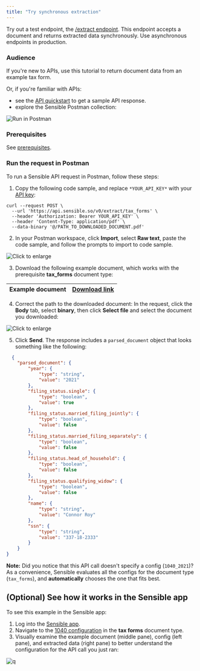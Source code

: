 ```yaml
---
title: "Try synchronous extraction"
---
```


Try out a test endpoint, the [/extract endpoint](https://sensiblehq.readme.io/reference#rate-confirmations). This endpoint accepts a document and returns extracted data synchronously. Use asynchronous endpoints in production.

### Audience

If you're new to APIs, use this tutorial to return document data from an example tax form.

Or, if you're familiar with APIs:

* see the [API quickstart](/integrations/quickstart) to get a sample API response.
* explore the Sensible Postman collection:

![Run in Postman](/images/button.svg)

### Prerequisites

See [prerequisites](/api-guides/api-tutorial/index#prerequisites).

### Run the request in Postman

To run a Sensible API request in Postman, follow these steps:

1. Copy the following code sample, and replace `*YOUR_API_KEY*` with your [API key](https://app.sensible.so/account/):


```Curl cURL
curl --request POST \
  --url 'https://api.sensible.so/v0/extract/tax_forms' \
  --header 'Authorization: Bearer YOUR_API_KEY' \
  --header 'Content-Type: application/pdf' \
  --data-binary '@/PATH_TO_DOWNLOADED_DOCUMENT.pdf'
```
2. In your Postman workspace, click **Import**, select **Raw text**, paste the code sample, and follow the prompts to import to code sample.

![Click to enlarge](/images/api_quickstart_postman_import.png)

3. Download the following example document, which works with the prerequisite **tax\_forms** document type:

| Example document | [Download link](https://github.com/sensible-hq/sensible-configuration-library/raw/main/tax%5Fforms/1040/2021/1040%5F2021%5Fsample.pdf) |
| ---------------- | -------------------------------------------------------------------------------------------------------------------------------------- |

4. Correct the path to the downloaded document: In the request, click the **Body** tab, select **binary**, then click **Select file** and select the document you downloaded:

![Click to enlarge](/images/api_quickstart_postman_file.png)

5. Click **Send**. The response includes a `parsed_document` object that looks something like the following:



```JSON JSON
  {
	"parsed_document": {
		"year": {
			"type": "string",
			"value": "2021"
		},
		"filing_status.single": {
			"type": "boolean",
			"value": true
		},
		"filing_status.married_filing_jointly": {
			"type": "boolean",
			"value": false
		},
		"filing_status.married_filing_separately": {
			"type": "boolean",
			"value": false
		},
		"filing_status.head_of_household": {
			"type": "boolean",
			"value": false
		},
		"filing_status.qualifying_widow": {
			"type": "boolean",
			"value": false
		},
		"name": {
			"type": "string",
			"value": "Connor Roy"
		},
		"ssn": {
			"type": "string",
			"value": "337-18-2333"
		}
	}
}
```
**Note:** Did you notice that this API call doesn't specify a config (`1040_2021`)? As a convenience, Sensible evaluates all the configs for the document type (`tax_forms`), and **automatically** chooses the one that fits best.

## (Optional) See how it works in the Sensible app

To see this example in the Sensible app:

1. Log into the [Sensible app](https://app.sensible.so/signin/).
2. Navigate to the [1040 configuration](https://app.sensible.so/editor/?d=tax%5Fforms&c=1040%5F2021&g=1040%5F2021%5Fsample) in the **tax forms** document type.
3. Visually examine the example document (middle pane), config (left pane), and extracted data (right pane) to better understand the configuration for the API call you just ran:

![q](/images/api_quickstart_app.png)